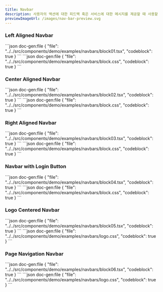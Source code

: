 ```yaml
---
title: Navbar
description: 사용자의 액션에 대한 피드백 혹은 서비스에 대한 메시지를 제공할 때 사용할 수 있습니다.  상황에 따라 컬러와 좌측 아이콘, 닫기 버튼을 적절히 사용합니다.
previewImageUrl: /images/nav-bar-preview.svg
---
```


### Left Aligned Navbar

<Demo name="navbars/block01">
```json doc-gen:file
{
    "file": "../../src/components/demo/examples/navbars/block01.tsx",
    "codeblock": true
}
```
```json doc-gen:file
{
    "file": "../../src/components/demo/examples/navbars/block.css",
    "codeblock": true
}
```
</Demo>

### Center Aligned Navbar

<Demo name="navbars/block02">
```json doc-gen:file
{
    "file": "../../src/components/demo/examples/navbars/block02.tsx",
    "codeblock": true
}
```
```json doc-gen:file
{
    "file": "../../src/components/demo/examples/navbars/block.css",
    "codeblock": true
}
```
</Demo>

### Right Aligned Navbar

<Demo name="navbars/block03">
```json doc-gen:file
{
    "file": "../../src/components/demo/examples/navbars/block03.tsx",
    "codeblock": true
}
```
```json doc-gen:file
{
    "file": "../../src/components/demo/examples/navbars/block.css",
    "codeblock": true
}
```
</Demo>

### Navbar with Login Button

<Demo name="navbars/block04">
```json doc-gen:file
{
    "file": "../../src/components/demo/examples/navbars/block04.tsx",
    "codeblock": true
}
```
```json doc-gen:file
{
    "file": "../../src/components/demo/examples/navbars/block.css",
    "codeblock": true
}
```
</Demo>

### Logo Centered Navbar

<Demo name="navbars/block05">
```json doc-gen:file
{
    "file": "../../src/components/demo/examples/navbars/block05.tsx",
    "codeblock": true
}
```
```json doc-gen:file
{
    "file": "../../src/components/demo/examples/navbars/logo.css",
    "codeblock": true
}
```
</Demo>

### Page Navigation Navbar

<Demo name="navbars/block06">
```json doc-gen:file
{
    "file": "../../src/components/demo/examples/navbars/block06.tsx",
    "codeblock": true
}
```
```json doc-gen:file
{
    "file": "../../src/components/demo/examples/navbars/logo.css",
    "codeblock": true
}
```
</Demo>
